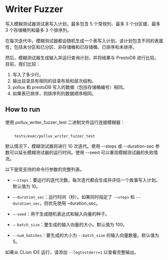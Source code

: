 # Writer Fuzzer


写入模糊测试器测试表写入计划，最多包含 5 个常规列、最多
3 个分区键、最多 3 个存储桶列和最多 3 个排序列。

在每次迭代中，模糊测试器都会随机生成一个表写入计划，该计划包含不同的表属性，包括未分区和已分区、非存储桶和已存储桶、已排序和未排序。

然后，模糊测试器生成输入并运行查询计划，并将结果与 PrestoDB 进行比较。
目前，我们比较：
1. 写入了多少行。
2. 输出目录具有相同的目录布局和层次结构。
3. pollux 和 prestoDB 写入的数据（包括存储桶编号）相同。
4. 如果表已排序，则排序列的数据顺序相同。

## How to run

使用 pollux_writer_fuzzer_test 二进制文件运行连接模糊器：

```shell

    tests/exec/pollux_writer_fuzzer_test
```

默认情况下，模糊测试器将进行 10 次迭代。使用 --steps
或 --duration-sec 参数可以延长模糊测试器的运行时间。使用 --seed
可以重现模糊测试器的失败情况。

以下是受支持的命令行参数的完整列表。

* ``–-steps``：要运行的迭代次数。每次迭代都会生成并评估一个故事写入计划。默认值为 10。

* ``–-duration_sec``：运行时间（秒）。如果同时指定了 ``-–steps`` 和 ``-–duration_sec``，则优先使用 –duration_sec。

* ``–-seed``：用于生成随机表达式和输入向量的种子。

* ``–-batch_size``：要生成的输入向量的大小。默认值为 100。

* ``--num_batches``：要生成的大小为 `--batch_size` 的输入向量数量。默认值为 5。

如果从 CLion IDE 运行，请添加 ``--logtostderr=1`` 以查看完整输出。
